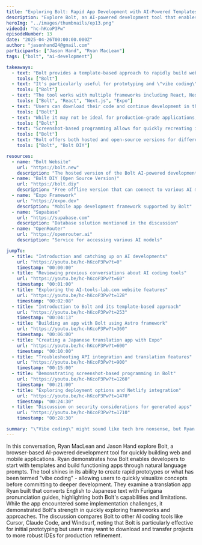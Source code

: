 ```yaml
---
title: "Exploring Bolt: Rapid App Development with AI-Powered Templates"
description: "Explore Bolt, an AI-powered development tool that enables rapid app creation through templates and natural language prompts, perfect for prototyping and concept visualization."
heroImg: "../images/thumbnails/ep13.png"
videoId: "hc-hKcoP3Pw"
episodeNumber: 13
date: "2025-04-26T00:00:00.000Z"
author: "jasonhand24@gmail.com"
participants: ["Jason Hand", "Ryan MacLean"]
tags: ["bolt", "ai-development"]

takeaways:
  - text: "Bolt provides a template-based approach to rapidly build web and mobile applications"
    tools: ["Bolt"]
  - text: "It's particularly useful for prototyping and \"vibe coding\" - quickly visualizing concepts"
    tools: ["Bolt"]
  - text: "The tool works with multiple frameworks including React, Next.js, and Expo"
    tools: ["Bolt", "React", "Next.js", "Expo"]
  - text: "Users can download their code and continue development in their preferred IDE"
    tools: ["Bolt"]
  - text: "While it may not be ideal for production-grade applications, it excels at exploration and prototyping"
    tools: ["Bolt"]
  - text: "Screenshot-based programming allows for quickly recreating interfaces from images"
    tools: ["Bolt"]
  - text: "Bolt offers both hosted and open-source versions for different use cases"
    tools: ["Bolt", "Bolt DIY"]

resources:
  - name: "Bolt Website"
    url: "https://bolt.new"
    description: "The hosted version of the Bolt AI-powered development tool"
  - name: "Bolt DIY (Open Source Version)"
    url: "https://bolt.diy"
    description: "Free offline version that can connect to various AI models"
  - name: "Expo Framework"
    url: "https://expo.dev"
    description: "Mobile app development framework supported by Bolt"
  - name: "Supabase"
    url: "https://supabase.com"
    description: "Database solution mentioned in the discussion"
  - name: "OpenRouter"
    url: "https://openrouter.ai"
    description: "Service for accessing various AI models"

jumpTo:
  - title: "Introduction and catching up on AI developments"
    url: "https://youtu.be/hc-hKcoP3Pw?t=0"
    timestamp: "00:00:00"
  - title: "Reviewing previous conversations about AI coding tools"
    url: "https://youtu.be/hc-hKcoP3Pw?t=60"
    timestamp: "00:01:00"
  - title: "Exploring the AI-tools-lab.com website features"
    url: "https://youtu.be/hc-hKcoP3Pw?t=128"
    timestamp: "00:02:08"
  - title: "Introduction to Bolt and its template-based approach"
    url: "https://youtu.be/hc-hKcoP3Pw?t=253"
    timestamp: "00:04:13"
  - title: "Building an app with Bolt using Astro framework"
    url: "https://youtu.be/hc-hKcoP3Pw?t=360"
    timestamp: "00:06:00"
  - title: "Creating a Japanese translation app with Expo"
    url: "https://youtu.be/hc-hKcoP3Pw?t=600"
    timestamp: "00:10:00"
  - title: "Troubleshooting API integration and translation features"
    url: "https://youtu.be/hc-hKcoP3Pw?t=900"
    timestamp: "00:15:00"
  - title: "Demonstrating screenshot-based programming in Bolt"
    url: "https://youtu.be/hc-hKcoP3Pw?t=1260"
    timestamp: "00:21:00"
  - title: "Exploring deployment options and Netlify integration"
    url: "https://youtu.be/hc-hKcoP3Pw?t=1470"
    timestamp: "00:24:30"
  - title: "Discussion on security considerations for generated apps"
    url: "https://youtu.be/hc-hKcoP3Pw?t=1710"
    timestamp: "00:28:30"

summary: "\"Vibe coding\" might sound like tech bro nonsense, but Ryan's onto something with Bolt—a browser-based AI tool that turns half-formed ideas into working prototypes faster than you can explain them to a human developer. Watch him build a Japanese translation app complete with pronunciation guides, all through casual conversation with an AI that actually understands what he wants. Sure, the result isn't production-ready, but that's missing the point. This is about capturing lightning in a bottle—those fleeting moments of inspiration that usually evaporate by the time you open your IDE. Sometimes the best code is the code that exists."
---
```


In this conversation, Ryan MacLean and Jason Hand explore Bolt, a browser-based AI-powered development tool for quickly building web and mobile applications. Ryan demonstrates how Bolt enables developers to start with templates and build functioning apps through natural language prompts. The tool shines in its ability to create rapid prototypes or what has been termed "vibe coding" - allowing users to quickly visualize concepts before committing to deeper development. They examine a translation app Ryan built that converts English to Japanese text with Furigana pronunciation guides, highlighting both Bolt's capabilities and limitations. While the app encountered some implementation challenges, it demonstrated Bolt's strength in quickly exploring frameworks and approaches. The discussion compares Bolt to other AI coding tools like Cursor, Claude Code, and Windsurf, noting that Bolt is particularly effective for initial prototyping but users may want to download and transfer projects to more robust IDEs for production refinement. 